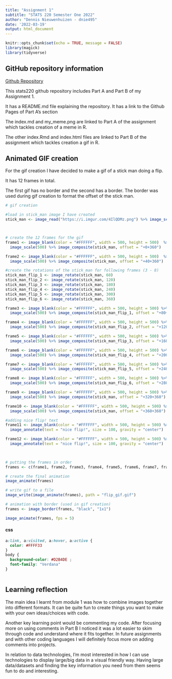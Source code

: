 ```yaml
---
title: "Assignment 1"
subtitle: "STATS 220 Semester One 2022"
author: "Dennis Nieuwenhuizen - dnie495"
date: '2022-03-19'
output: html_document
---
```


```r
knitr::opts_chunk$set(echo = TRUE, message = FALSE)
library(magick)
library(tidyverse)
```

## GitHub repository information

[Github Repository](https://github.com/shakenrobot/stats220)

This stats220 github repository includes Part A and Part B of my Assignment 1.

It has a README.md file explaining the repository. It has a link to the Github Pages of Part A's section

The index.md and my_meme.png are linked to Part A of the assignment which tackles creation of a meme in R. 

The other index.Rmd and index.html files are linked to Part B of the assignment which tackles creation a gif in R.

## Animated GIF creation

For the gif creation I have decided to make a gif of a stick man doing a flip. 

It has 12 frames in total.

The first gif has no border and the second has a border. The border was used during gif creation to format the offset of the stick man.


```r
# gif creation

#load in stick_man image I have created
stick_man <- image_read("https://i.imgur.com/4IlQDMz.png") %>% image_scale(100)



# create the 12 frames for the gif
frame1 <- image_blank(color = "#FFFFFF", width = 500, height = 500)  %>%
  image_scale(500) %>% image_composite(stick_man, offset = "+0+360")

frame2 <- image_blank(color = "#FFFFFF", width = 500, height = 500)  %>%
  image_scale(500) %>% image_composite(stick_man, offset = "+40+360")

#create the rotations of the stick_man for following frames (3 - 8)
stick_man_flip_1 <- image_rotate(stick_man, 60)
stick_man_flip_2 <- image_rotate(stick_man, 120)
stick_man_flip_3 <- image_rotate(stick_man, 180)
stick_man_flip_4 <- image_rotate(stick_man, 240)
stick_man_flip_5 <- image_rotate(stick_man, 300)
stick_man_flip_6 <- image_rotate(stick_man, 360)

frame3 <- image_blank(color = "#FFFFFF", width = 500, height = 500) %>%
  image_scale(500) %>% image_composite(stick_man_flip_1, offset = "+80+300")

frame4 <- image_blank(color = "#FFFFFF", width = 500, height = 500) %>%
  image_scale(500) %>% image_composite(stick_man_flip_2, offset = "+120+240")

frame5 <- image_blank(color = "#FFFFFF", width = 500, height = 500) %>%
  image_scale(500) %>% image_composite(stick_man_flip_3, offset = "+160+180")

frame6 <- image_blank(color = "#FFFFFF", width = 500, height = 500) %>%
  image_scale(500) %>% image_composite(stick_man_flip_4, offset = "+200+240")

frame7 <- image_blank(color = "#FFFFFF", width = 500, height = 500) %>%
  image_scale(500) %>% image_composite(stick_man_flip_5, offset = "+240+300")

frame8 <- image_blank(color = "#FFFFFF", width = 500, height = 500) %>%
  image_scale(500) %>% image_composite(stick_man_flip_6, offset = "+280+360")

frame9 <- image_blank(color = "#FFFFFF", width = 500, height = 500) %>%
  image_scale(500) %>% image_composite(stick_man, offset = "+320+360")

frame10 <- image_blank(color = "#FFFFFF", width = 500, height = 500) %>%
  image_scale(500) %>% image_composite(stick_man, offset = "+360+360")

#adding nice flip! text
frame11 <- image_blank(color = "#FFFFFF", width = 500, height = 500) %>%
  image_annotate(text = "nice flip!", size = 100, gravity = "center")

frame12 <- image_blank(color = "#FFFFFF", width = 500, height = 500) %>%
  image_annotate(text = "nice flip!", size = 100, gravity = "center")
  


# putting the frames in order
frames <- c(frame1, frame2, frame3, frame4, frame5, frame6, frame7, frame8, frame9, frame10, frame11, frame12)

# create the final animation
image_animate(frames)

# write gif to a file 
image_write(image_animate(frames), path = "flip_gif.gif")

# animation with border (used in gif creation)
frames <- image_border(frames, "black", "1x1")

image_animate(frames, fps = 5)

```

#### css

```css
a:link, a:visited, a:hover, a:active {
  color: #FFFF33
}
body {
  background-color: #D2B4DE ;
  font-family: "Verdana"
}



```
## Learning reflection

The main idea I learnt from module 1 was how to combine images together into different formats. It can be quite fun to create things you want to make with your own ideas/choices with code.

Another key learning point would be commenting my code. After focusing more on using comments in Part B I noticed it was a lot easier to skim through code and understand where it fits together. In future assignments and with other coding languages I will definitely focus more on adding comments into projects.

In relation to data technologies, I'm most interested in how I can use technologies to display large/big data in a visual friendly way. Having large data/datasets and finding the key information you need from them seems fun to do and interesting.
